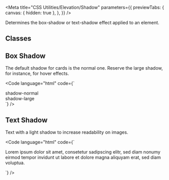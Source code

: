 
<Meta
  title="CSS Utilities/Elevation/Shadow"
  parameters={{
    previewTabs: {
      canvas: { hidden: true },
    },
  }}
/>

<Banner label="Shadow" section="CSS Utilities" color="yellow" puzzle />

<Lead>Determines the box-shadow or text-shadow effect applied to an element.</Lead>

## Classes

<CssElevationShadow />

## Box Shadow

The default shadow for cards is the normal one. Reserve the large shadow, for instance, for hover effects.

<Code
  language="html"
  code={`
<div class="flex align-items-center justify-content-center gap-xx-large">
    <div class="shadow-normal flex align-items-center justify-content-center bg-green radius-normal p-normal">shadow-normal</div>
    <div class="shadow-large flex align-items-center justify-content-center bg-green radius-normal p-normal">shadow-large</div>
</div>
`}
/>

## Text Shadow

Text with a light shadow to increase readability on images.

<Code
  language="html"
  code={`
<p class="text-shadow">Lorem ipsum dolor sit amet, consetetur sadipscing elitr, sed diam nonumy eirmod tempor invidunt ut labore et dolore magna aliquyam erat, sed diam voluptua.</p>
`}
/>

<Footer>
  <LinkCards>
    <LinkCard
      pageTitle="Foundation/Elevation"
      description="Elevation involves the strategic application of shadow and depth to elements, enhancing visual hierarchy and providing depth cues within the user interface"
    />
    <LinkCard
      pageTitle="Tokens/Overview"
      description="Design tokens serve as the definitive source for naming and storing design choices."
    />
  </LinkCards>
</Footer>
